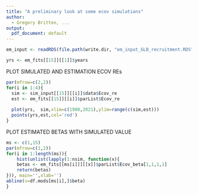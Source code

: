 ```yaml
---
title: "A preliminary look at some ecov simulations"
author:
  - Gregory Britten, ...
output:
  pdf_document: default
---
```


```r
em_input <- readRDS(file.path(write.dir, "em_input_GLB_recruitment.RDS"))

yrs <- em_fits[[15]][[1]]$years
```

PLOT SIMULATED AND ESTIMATION ECOV REs
```r
par(mfrow=c(2,2))
for(i in 1:4){
  sim <- sim_input[[15]][[i]]$data$Ecov_re
  est <- em_fits[[15]][[i]]$parList$Ecov_re
  
  plot(yrs,  sim,xlim=c(1980,2021),ylim=range(c(sim,est)))
  points(yrs,est,col='red')
}
```

PLOT ESTIMATED BETAS WITH SIMULATED VALUE
```r
ms <- c(1,15)
par(mfrow=c(1,2)) 
for(i in 1:length(ms)){
    hist(unlist(lapply(1:nsim, function(x){
    betas <- em_fits[[ms[i]]][[x]]$parList$Ecov_beta[1,1,1,1]
    return(betas)
})), main='',xlab='')
abline(v=df.mods[ms[i],]$beta)
}
```

